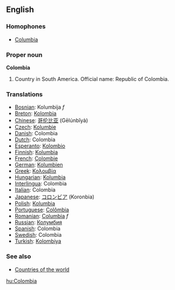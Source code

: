 ==English==

===Homophones===
*[[Columbia]]

===Proper noun===
'''Colombia'''
# Country in South America. Official name: Republic of Colombia.

===Translations===
*[[Bosnian]]: Kolumbija ''f''
*[[Breton]]: [[Kolombia]]
*[[Chinese]]: [[哥伦比亚]] (Gēlúnbǐyà)
*[[Czech]]: [[Kolumbie]]
*[[Danish]]: Colombia
*[[Dutch]]: Colombia
*[[Esperanto]]: [[Kolombio]]
*[[Finnish]]: [[Kolumbia]]
*[[French]]: [[Colombie]]
*[[German]]: [[Kolumbien]]
*[[Greek]]: [[Κολομβία]]
*[[Hungarian]]: [[Kolumbia]]
*[[Interlingua]]: Colombia
*[[Italian]]: Colombia
*[[Japanese]]: [[コロンビア]] (Koronbia)
*[[Polish]]: [[Kolumbia]]
*[[Portuguese]]: [[Colômbia]]
*[[Romanian]]: [[Columbia]] ''f''
*[[Russian]]: [[Колумбия]]
*[[Spanish]]: Colombia
*[[Swedish]]: Colombia
*[[Turkish]]: [[Kolombiya]]

===See also===
* [[Countries of the world]]

[[hu:Colombia]]